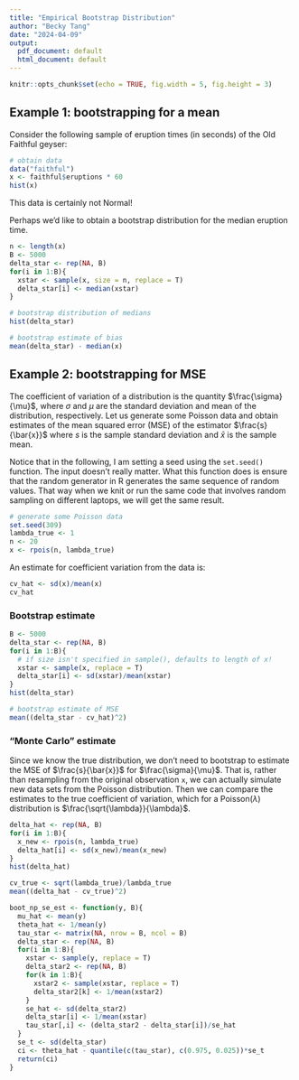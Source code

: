 ```yaml
---
title: "Empirical Bootstrap Distribution"
author: "Becky Tang"
date: "2024-04-09"
output:
  pdf_document: default
  html_document: default
---
```


```r
knitr::opts_chunk$set(echo = TRUE, fig.width = 5, fig.height = 3)
```

## Example 1: bootstrapping for a mean

Consider the following sample of eruption times (in seconds) of the Old Faithful geyser:

```r
# obtain data
data("faithful")
x <- faithful$eruptions * 60
hist(x)
```

This data is certainly not Normal!

Perhaps we'd like to obtain a bootstrap distribution for the median eruption time.

```r
n <- length(x)
B <- 5000
delta_star <- rep(NA, B)
for(i in 1:B){
  xstar <- sample(x, size = n, replace = T)
  delta_star[i] <- median(xstar) 
}

# bootstrap distribution of medians
hist(delta_star)

# bootstrap estimate of bias
mean(delta_star) - median(x)
```

## Example 2: bootstrapping for MSE

The coefficient of variation of a distribution is the quantity $\frac{\sigma}{\mu}$, where $\sigma$ and $\mu$ are the standard deviation and mean of the distribution, respectively. Let us generate some Poisson data and obtain estimates of the mean squared error (MSE) of the estimator $\frac{s}{\bar{x}}$ where $s$ is the sample standard deviation and $\bar{x}$ is the sample mean.

Notice that in the following, I am setting a seed using the `set.seed()` function. The input doesn't really matter. What this function does is ensure that the random generator in R generates the same sequence of random values. That way when we knit or run the same code that involves random sampling on different laptops, we will get the same result.

```r
# generate some Poisson data
set.seed(309)
lambda_true <- 1
n <- 20
x <- rpois(n, lambda_true)
```

An estimate for coefficient variation from the data is:

```r
cv_hat <- sd(x)/mean(x)
cv_hat
```

### Bootstrap estimate

```r
B <- 5000
delta_star <- rep(NA, B)
for(i in 1:B){
  # if size isn't specified in sample(), defaults to length of x!
  xstar <- sample(x, replace = T)
  delta_star[i] <- sd(xstar)/mean(xstar)
}
hist(delta_star)

# bootstrap estimate of MSE
mean((delta_star - cv_hat)^2)
```

### "Monte Carlo" estimate

Since we know the true distribution, we don't need to bootstrap to estimate the MSE of $\frac{s}{\bar{x}}$ for $\frac{\sigma}{\mu}$. That is, rather than resampling from the original observation `x`, we can actually simulate new data sets from the Poisson distribution. Then we can compare the estimates to the true coefficient of variation, which for a $\text{Poisson}(\lambda)$ distribution is $\frac{\sqrt{\lambda}}{\lambda}$.

```r
delta_hat <- rep(NA, B)
for(i in 1:B){
  x_new <- rpois(n, lambda_true)
  delta_hat[i] <- sd(x_new)/mean(x_new)
}
hist(delta_hat)

cv_true <- sqrt(lambda_true)/lambda_true
mean((delta_hat - cv_true)^2)
```

```r
boot_np_se_est <- function(y, B){
  mu_hat <- mean(y)
  theta_hat <- 1/mean(y)
  tau_star <- matrix(NA, nrow = B, ncol = B)
  delta_star <- rep(NA, B)
  for(i in 1:B){
    xstar <- sample(y, replace = T)
    delta_star2 <- rep(NA, B)
    for(k in 1:B){
      xstar2 <- sample(xstar, replace = T)
      delta_star2[k] <- 1/mean(xstar2)
    }
    se_hat <- sd(delta_star2)
    delta_star[i] <- 1/mean(xstar)
    tau_star[,i] <- (delta_star2 - delta_star[i])/se_hat
  }
  se_t <- sd(delta_star)
  ci <- theta_hat - quantile(c(tau_star), c(0.975, 0.025))*se_t
  return(ci)
}
```
